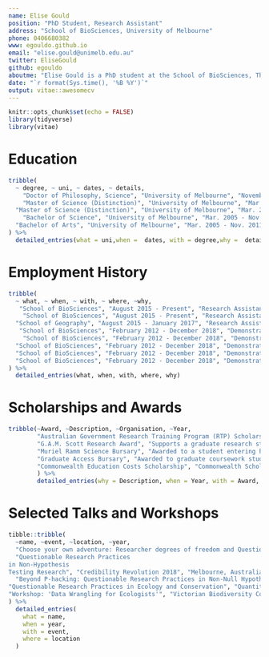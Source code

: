 ```yaml
---
name: Elise Gould
position: "PhD Student, Research Assistant"
address: "School of BioSciences, University of Melbourne"
phone: 0406680382
www: egouldo.github.io
email: "elise.gould@unimelb.edu.au"
twitter: EliseGould
github: egouldo
aboutme: "Elise Gould is a PhD student at the School of BioSciences, The University of Melbourne. Their PhD is investigating the transparency and reproducibility of ecological models in applied ecology and conservation decision-making. Elise’s primary research interest is in building ecological models for aiding ecological management and conservation decisions. Other research interests include decision-theory, Structured Decision Making, plant ecology (especially grasslands of the Victorian Volcanic Plains), data visualisation and building new tools for open-science."
date: "`r format(Sys.time(), '%B %Y')`"
output: vitae::awesomecv
---
```


```r
knitr::opts_chunk$set(echo = FALSE)
library(tidyverse)
library(vitae)
```

# Education

```r
tribble(
  ~ degree, ~ uni, ~ dates, ~ details,
    "Doctor of Philosophy, Science", "University of Melbourne", "November 2017 - October 2022 (expected)", "Thesis Title: Reproducibility and Transparency of Decisions in Ecology and Conservation",
    "Master of Science (Distinction)", "University of Melbourne", "Mar. 2012 - December 2015", "Research Training Degree, with 65% original research. Course Weighted Average Mark: 82.312",
  "Master of Science (Distinction)", "University of Melbourne", "Mar. 2012 - December 2015", "Thesis Title: Managing Grasslands with Models: Resolving uncertainty and allocating effort among a suite of sites.",
    "Bachelor of Science", "University of Melbourne", "Mar. 2005 - Nov. 2011", "Major in Ecology, First Class Honours Average",
  "Bachelor of Arts", "University of Melbourne", "Mar. 2005 - Nov. 2011", "Major in Indonesian, First Class Honours Average"
) %>% 
  detailed_entries(what = uni,when =  dates, with = degree,why =  details) 
```

# Employment History

```r
tribble(
  ~ what, ~ when, ~ with, ~ where, ~why,
   "School of BioSciences", "August 2015 - Present", "Research Assistant", "University of Melbourne", "National Environmental Science Programme, Threatened Species Recovery Hub: Conservation actions for Threatened Ecological Communities",
    "School of BioSciences", "August 2015 - Present", "Research Assistant", "University of Melbourne", "Various plant ecology and Structured Decision Making projects, involving: data analysis and visualisations, building shiny Apps, model building and testing",
  "School of Geography", "August 2015 - January 2017", "Research Assistant", "University of Melbourne", "Modelling Drinking Water Availability in the Yangtze River Estuary with Bayesian Belief Networks",
   "School of BioSciences", "February 2012 - December 2018", "Demonstrator", "University of Melbourne", "Vegetation Management and Conservation , Semester 1, 2018",
    "School of BioSciences", "February 2012 - December 2018", "Demonstrator", "University of Melbourne", "Environmental Risk Assessment - EVSC30003: Semester 1 2016, 2017",
  "School of BioSciences", "February 2012 - December 2018", "Demonstrator", "University of Melbourne", "Applied Ecology - ECOL30005: Semester 2 2014, 2015",
  "School of BioSciences", "February 2012 - December 2018", "Demonstrator", "University of Melbourne", "Biology of Cells and Organisms - BIOL10004: Semester 1, 2012, 2013, 2014, 2015",
  "School of BioSciences", "February 2012 - December 2018", "Demonstrator", "University of Melbourne", "Ecology - ECOL20003: Semester 2, 2014"
) %>% 
  detailed_entries(what, when, with, where, why)
```


# Scholarships and Awards

```r
tribble(~Award, ~Description, ~Organisation, ~Year,
        "Australian Government Research Training Program (RTP) Scholarship", "Awarded to high-achieving students undertaking graduate research at the University of Melbourne.", "The University of Melbourne", "2017 - Current",
        "G.A.M. Scott Research Award", "Supports a graduate research student, or an honours or equivalent student, in the discipline of botany, within the School of BioSciences undertaking research that involves field work in the areas of eitTheir bryophytes or plant ecology.", "School of Botany Foundation, The University of Melbourne", "2012",
        "Muriel Ramm Science Bursary", "Awarded to a student entering honours or a postgraduate degree in the Faculty of Science. It goes to the candidate judged most likely to benefit academically from it, taking into account financial need or hardship.", "Faculty of Science, The University of Melbourne", "2012",
        "Graduate Access Bursary", "Awarded to graduate coursework students who have experienced difficult circumstances that impacted on their tertiary studies.", "Melbourne Scholarships, The University of Melbourne", "2012",
        "Commonwealth Education Costs Scholarship", "Commonwealth Scholarships were established to increase higTheir education participation by students from low socio-economic backgrounds and from rural and regional areas.", "Commonwealth Government of Australia", "2006 - 2010"
        ) %>% 
        detailed_entries(why = Description, when = Year, with = Award, what = Organisation)
```


# Selected Talks and Workshops

```r
tibble::tribble(
  ~name, ~event, ~location, ~year,
  "Choose your own adventure: Researcher degrees of freedom and Questionable Research Practices in ecological modelling for decision support", "Quantitative and Applied Ecology Group", "Melbourne, Australia", 2018, 
  "Questionable Research Practices 
in Non-Hypothesis 
Testing Research", "Credibility Revolution 2018", "Melbourne, Australia", 2018,
  "Beyond P-hacking: Questionable Research Practices in Non-Null Hypothesis Significance Testing", "UQ Open Science Conference", "Brisbane, Australia", 2018,
"Questionable Research Practices in Ecology and Conservation", "Quantitative and Applied Ecology Group Annual Retreat", "Melbourne, Australia", 2018,
"Workshop: 'Data Wrangling for Ecologists'", "Victorian Biodiversity Confernce", "Melbourne, Australia", 2017
) %>% 
  detailed_entries(
    what = name,
    when = year,
    with = event,
    where = location
  )


```
